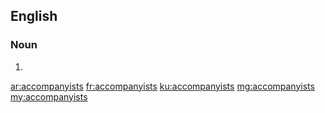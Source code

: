 ==English==

===Noun===
{{head|en|noun plural form}}

# {{plural of|accompanyist|lang=en}}

[[ar:accompanyists]]
[[fr:accompanyists]]
[[ku:accompanyists]]
[[mg:accompanyists]]
[[my:accompanyists]]